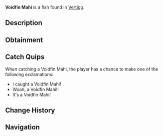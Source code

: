 {{FishInfobox
|image          = Voidfin Mahi.png
|rarity         = Rare
|sea            = First Sea
|location       = [[Vertigo]]
|sublocation    = 
|sources        = Fishing Rod
|radar_location = 
|xp             = 400
|weather        = Clear, Windy
|time           = 
|season         = Spring
|bait           = Truffle Worm
|base_weight    = 15.5
|base_value     = 450
|weight_range   = 8
|base_chance    = 10
|base_resil     = 10
}}
'''Voidfin Mahi''' is a {{Rarity|Rare}} fish found in [[Vertigo]].

== Description ==
{{Description|The Voidfin Mahi are extremely fast and sensitive fish. They can sense a heartbeat from hundreds of miles, and are capable of swimming through some solid bio-matters, such as wood.|Bestiary Entry}}

== Obtainment ==
{{Description|Found in Vertigo.|Bestiary Hint}}
{{Fish Availability|
Vertigo/Vertigos Dip
|top_rods      = 
Leviathan's Fang Rod\89154.63\150692.47;
Krampus's Rod\81435.64\113536.42;
Magma Rod\79347.55\110625.23;
Free Spirit Rod\69186.95\130514.21;
Plastic Rod\68137.78\94996.73;
Trident Rod\67663.77\127640.87;
Training Rod\59606.71\121270.76;
Flimsy Rod\40687.42\103108.37;
Ethereal Prism Rod\64273.26\94485.41;
Seraphic Rod\60913.87\95171.42;
No-Life Rod\60652.92\103609.13;
Rod Of The Forgotten Fang\56649.29\86472.2;
Challenger's Rod\54107.95\86332;
Rod Of The Exalted One\50470.73\84282.77;
Rod Of The Depths\50281.81\81578.1;
Zeus Rod\48444.43\78292.7;
Verdant Shear Rod\47149.41\77835.26;
Blazebringer Rod\46069.65\74773.43;
Depthseeker Rod\43559.05\72438.12;
Avalanche Rod\39040.75\65116.94;
Volcanic Rod\37741.08\66540.49;
Steady Rod\14949.68\23769.69
|recommended   = Trident Rod
}}

== Catch Quips ==
When catching a Voidfin Mahi, the player has a chance to make one of the following exclamations:
* I caught a Voidfin Mahi!
* Woah, a Voidfin Mahi!!
* It's a Voidfin Mahi!

== Change History ==
{{Change History|{{subst:Current Version}}}}

== Navigation ==
{{Fish Navbox|Vertigo}}